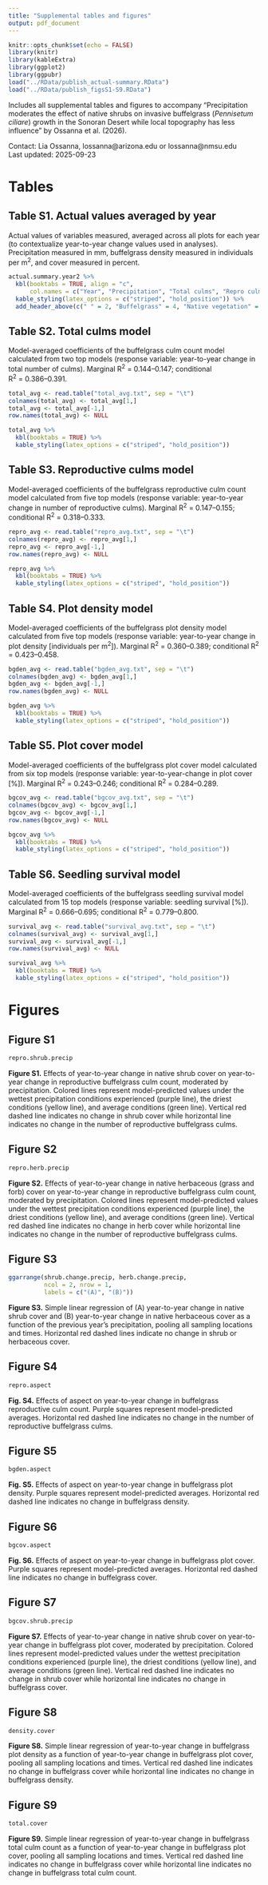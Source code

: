 ```yaml
---
title: "Supplemental tables and figures"
output: pdf_document
---
```


```r
knitr::opts_chunk$set(echo = FALSE)
library(knitr)
library(kableExtra)
library(ggplot2)
library(ggpubr)
load("../RData/publish_actual-summary.RData")
load("../RData/publish_figsS1-S9.RData")
```

Includes all supplemental tables and figures to accompany "Precipitation moderates the effect of native shrubs on invasive buffelgrass (*Pennisetum ciliare*) growth in the Sonoran Desert while local topography has less influence" by Ossanna et al. (2026).

Contact: Lia Ossanna, lossanna@arizona.edu or lossanna@nmsu.edu  
Last updated: 2025-09-23


# Tables
## Table S1. Actual values averaged by year
Actual values of variables measured, averaged across all plots for each year (to contextualize year-to-year change values used in analyses). Precipitation measured in mm, buffelgrass density measured in individuals per m^2^, and cover measured in percent.
```r
actual.summary.year2 %>% 
  kbl(booktabs = TRUE, align = "c",
      col.names = c("Year", "Precipitation", "Total culms", "Repro culms", "Density", "Cover", "Shrub cover", "Herb cover")) %>%
  kable_styling(latex_options = c("striped", "hold_position")) %>% 
  add_header_above(c(" " = 2, "Buffelgrass" = 4, "Native vegetation" = 2))
```


## Table S2. Total culms model 
Model-averaged coefficients of the buffelgrass culm count model calculated from two top models (response variable: year-to-year change in total number of culms). Marginal R^2^ = 0.144–0.147; conditional  
R^2^ = 0.386–0.391.
```r
total_avg <- read.table("total_avg.txt", sep = "\t")
colnames(total_avg) <- total_avg[1,]
total_avg <- total_avg[-1,]
row.names(total_avg) <- NULL

total_avg %>% 
  kbl(booktabs = TRUE) %>%
  kable_styling(latex_options = c("striped", "hold_position")) 
```


## Table S3. Reproductive culms model 
Model-averaged coefficients of the buffelgrass reproductive culm count model calculated from five top models (response variable: year-to-year change in number of reproductive culms). Marginal R^2^ = 0.147–0.155; conditional R^2^ = 0.318–0.333.
```r
repro_avg <- read.table("repro_avg.txt", sep = "\t")
colnames(repro_avg) <- repro_avg[1,]
repro_avg <- repro_avg[-1,]
row.names(repro_avg) <- NULL

repro_avg %>% 
  kbl(booktabs = TRUE) %>%
  kable_styling(latex_options = c("striped", "hold_position")) 
```


## Table S4. Plot density model
Model-averaged coefficients of the buffelgrass plot density model calculated from five top models (response variable: year-to-year change in plot density [individuals per m^2^]). Marginal R^2^ = 0.360–0.389; conditional R^2^ = 0.423–0.458.
```r
bgden_avg <- read.table("bgden_avg.txt", sep = "\t")
colnames(bgden_avg) <- bgden_avg[1,]
bgden_avg <- bgden_avg[-1,]
row.names(bgden_avg) <- NULL

bgden_avg %>% 
  kbl(booktabs = TRUE) %>%
  kable_styling(latex_options = c("striped", "hold_position")) 
```


\newpage
## Table S5. Plot cover model
Model-averaged coefficients of the buffelgrass plot cover model calculated from six top models (response variable: year-to-year-change in plot cover [%]). Marginal R^2^ = 0.243–0.246; conditional R^2^ = 0.284–0.289.
```r
bgcov_avg <- read.table("bgcov_avg.txt", sep = "\t")
colnames(bgcov_avg) <- bgcov_avg[1,]
bgcov_avg <- bgcov_avg[-1,]
row.names(bgcov_avg) <- NULL

bgcov_avg %>% 
  kbl(booktabs = TRUE) %>%
  kable_styling(latex_options = c("striped", "hold_position")) 
```


## Table S6. Seedling survival model
Model-averaged coefficients of the buffelgrass seedling survival model calculated from 15 top models (response variable: seedling survival [%]). Marginal R^2^ = 0.666–0.695; conditional R^2^ = 0.779–0.800.
```r
survival_avg <- read.table("survival_avg.txt", sep = "\t")
colnames(survival_avg) <- survival_avg[1,]
survival_avg <- survival_avg[-1,]
row.names(survival_avg) <- NULL

survival_avg %>% 
  kbl(booktabs = TRUE) %>%
  kable_styling(latex_options = c("striped", "hold_position")) 
```


# Figures
## Figure S1
```r
repro.shrub.precip
```
**Figure S1.** Effects of year-to-year change in native shrub cover on year-to-year change in reproductive buffelgrass culm count, moderated by precipitation. Colored lines represent model-predicted values under the wettest precipitation conditions experienced (purple line), the driest conditions (yellow line), and average conditions (green line). Vertical red dashed line indicates no change in shrub cover while horizontal line indicates no change in the number of reproductive buffelgrass culms.

\newpage
## Figure S2
```r
repro.herb.precip
```
**Figure S2.** Effects of year-to-year change in native herbaceous (grass and forb) cover on year-to-year change in reproductive buffelgrass culm count, moderated by precipitation. Colored lines represent model-predicted values under the wettest precipitation conditions experienced (purple line), the driest conditions (yellow line), and average conditions (green line). Vertical red dashed line indicates no change in herb cover while horizontal line indicates no change in the number of reproductive buffelgrass culms. 

\newpage
## Figure S3
```r
ggarrange(shrub.change.precip, herb.change.precip,
          ncol = 2, nrow = 1,
          labels = c("(A)", "(B)"))
```
**Figure S3.** Simple linear regression of (A) year-to-year change in native shrub cover and (B) year-to-year change in native herbaceous cover as a function of the previous year’s precipitation, pooling all sampling locations and times. Horizontal red dashed lines indicate no change in shrub or herbaceous cover.

\newpage
## Figure S4
```r
repro.aspect
```
**Fig. S4.** Effects of aspect on year-to-year change in buffelgrass reproductive culm count. Purple squares represent model-predicted averages. Horizontal red dashed line indicates no change in the number of reproductive buffelgrass culms. 

\newpage
## Figure S5
```r
bgden.aspect
```
**Fig. S5.** Effects of aspect on year-to-year change in buffelgrass plot density. Purple squares represent model-predicted averages. Horizontal red dashed line indicates no change in buffelgrass density.


\newpage
## Figure S6
```r
bgcov.aspect
```
**Fig. S6.** Effects of aspect on year-to-year change in buffelgrass plot cover. Purple squares represent model-predicted averages. Horizontal red dashed line indicates no change in buffelgrass cover.


\newpage
## Figure S7
```r
bgcov.shrub.precip
```
**Figure S7.** Effects of year-to-year change in native shrub cover on year-to-year change in buffelgrass plot cover, moderated by precipitation. Colored lines represent model-predicted values under the wettest precipitation conditions experienced (purple line), the driest conditions (yellow line), and average conditions (green line). Vertical red dashed line indicates no change in shrub cover while horizontal line indicates no change in buffelgrass cover.

\newpage
## Figure S8
```r
density.cover
```
**Figure S8.** Simple linear regression of year-to-year change in buffelgrass plot density as a function of year-to-year change in buffelgrass plot cover, pooling all sampling locations and times. Vertical red dashed line indicates no change in buffelgrass cover while horizontal line indicates no change in buffelgrass density.

\newpage
## Figure S9
```r
total.cover
```
**Figure S9.** Simple linear regression of year-to-year change in buffelgrass total culm count as a function of year-to-year change in buffelgrass plot cover, pooling all sampling locations and times. Vertical red dashed line indicates no change in buffelgrass cover while horizontal line indicates no change in buffelgrass total culm count.
